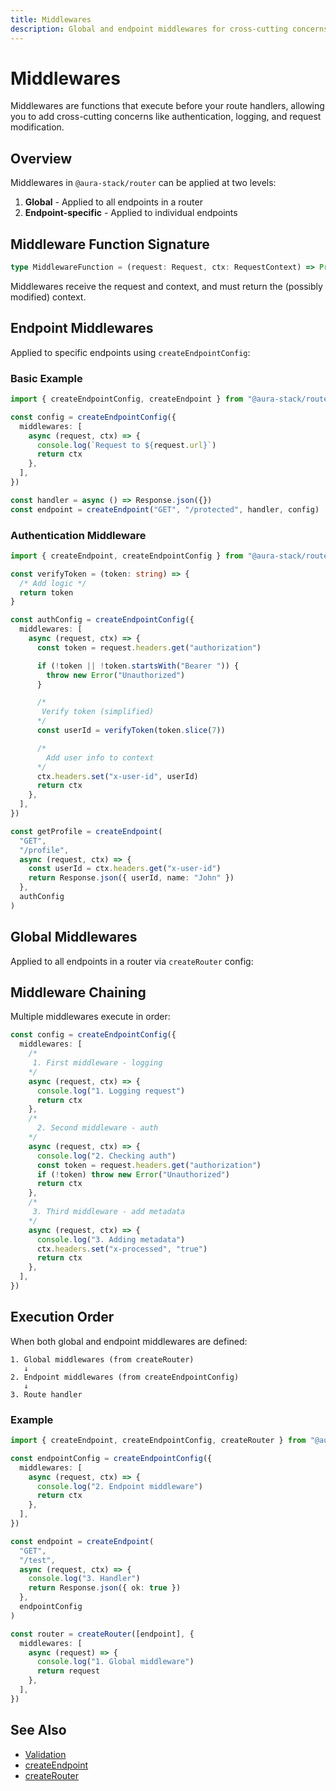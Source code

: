 ```yaml
---
title: Middlewares
description: Global and endpoint middlewares for cross-cutting concerns like auth, logging, rate limiting, and more.
---
```


# Middlewares

Middlewares are functions that execute before your route handlers, allowing you to add cross-cutting concerns like authentication, logging, and request modification.

## Overview

Middlewares in `@aura-stack/router` can be applied at two levels:

1. **Global** - Applied to all endpoints in a router
2. **Endpoint-specific** - Applied to individual endpoints

## Middleware Function Signature

```ts lineNumbers
type MiddlewareFunction = (request: Request, ctx: RequestContext) => Promise<RequestContext>
```

Middlewares receive the request and context, and must return the (possibly modified) context.

## Endpoint Middlewares

Applied to specific endpoints using `createEndpointConfig`:

### Basic Example

```ts lineNumbers
import { createEndpointConfig, createEndpoint } from "@aura-stack/router"

const config = createEndpointConfig({
  middlewares: [
    async (request, ctx) => {
      console.log(`Request to ${request.url}`)
      return ctx
    },
  ],
})

const handler = async () => Response.json({})
const endpoint = createEndpoint("GET", "/protected", handler, config)
```

### Authentication Middleware

```ts lineNumbers
import { createEndpoint, createEndpointConfig } from "@aura-stack/router"

const verifyToken = (token: string) => {
  /* Add logic */
  return token
}

const authConfig = createEndpointConfig({
  middlewares: [
    async (request, ctx) => {
      const token = request.headers.get("authorization")

      if (!token || !token.startsWith("Bearer ")) {
        throw new Error("Unauthorized")
      }

      /*
       Verify token (simplified)
      */
      const userId = verifyToken(token.slice(7))

      /*
        Add user info to context
      */
      ctx.headers.set("x-user-id", userId)
      return ctx
    },
  ],
})

const getProfile = createEndpoint(
  "GET",
  "/profile",
  async (request, ctx) => {
    const userId = ctx.headers.get("x-user-id")
    return Response.json({ userId, name: "John" })
  },
  authConfig
)
```

## Global Middlewares

Applied to all endpoints in a router via `createRouter` config:

## Middleware Chaining

Multiple middlewares execute in order:

```ts lineNumbers
const config = createEndpointConfig({
  middlewares: [
    /*
     1. First middleware - logging
    */
    async (request, ctx) => {
      console.log("1. Logging request")
      return ctx
    },
    /*
      2. Second middleware - auth
    */
    async (request, ctx) => {
      console.log("2. Checking auth")
      const token = request.headers.get("authorization")
      if (!token) throw new Error("Unauthorized")
      return ctx
    },
    /*
     3. Third middleware - add metadata
    */
    async (request, ctx) => {
      console.log("3. Adding metadata")
      ctx.headers.set("x-processed", "true")
      return ctx
    },
  ],
})
```

## Execution Order

When both global and endpoint middlewares are defined:

```
1. Global middlewares (from createRouter)
   ↓
2. Endpoint middlewares (from createEndpointConfig)
   ↓
3. Route handler
```

### Example

```ts lineNumbers
import { createEndpoint, createEndpointConfig, createRouter } from "@aura-stack/router"

const endpointConfig = createEndpointConfig({
  middlewares: [
    async (request, ctx) => {
      console.log("2. Endpoint middleware")
      return ctx
    },
  ],
})

const endpoint = createEndpoint(
  "GET",
  "/test",
  async (request, ctx) => {
    console.log("3. Handler")
    return Response.json({ ok: true })
  },
  endpointConfig
)

const router = createRouter([endpoint], {
  middlewares: [
    async (request) => {
      console.log("1. Global middleware")
      return request
    },
  ],
})
```

## See Also

- [Validation](./validation)
- [createEndpoint](./create-endpoint)
- [createRouter](./create-router)
